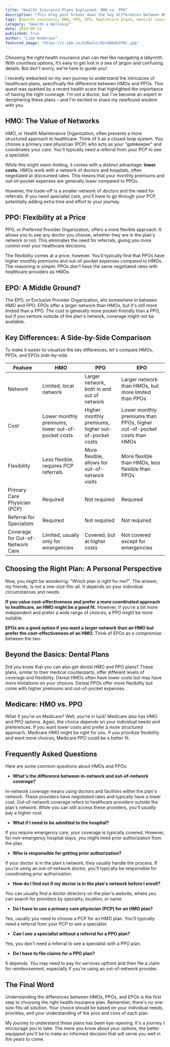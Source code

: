 ```yaml
---
title: "Health Insurance Plans Explained: HMO vs. PPO"
description: "This blog post breaks down the key differences between HMO and PPO health insurance plans, helping you understand the pros and cons of each and choose the right plan for your needs."
tags: [health insurance, HMO, PPO, EPO, healthcare plans, medical insurance, health coverage, health benefits, insurance comparison, health plan options]
category: "Health & Wellness"
date: 2024-09-22
published: True
author: "Liam Anderson"
featured_image: "https://i.ibb.co/b3RwJsz/62cb66dd3f0c.jpg"
---
```



Choosing the right health insurance plan can feel like navigating a labyrinth. With countless options, it’s easy to get lost in a sea of jargon and confusing details. But don't worry, we're here to guide you! 

I recently embarked on my own journey to understand the intricacies of healthcare plans, specifically the difference between HMOs and PPOs. This quest was sparked by a recent health scare that highlighted the importance of having the right coverage.  I'm not a doctor, but I've become an expert in deciphering these plans – and I'm excited to share my newfound wisdom with you.

##  HMO:  The Value of Networks

HMO, or Health Maintenance Organization, often presents a more structured approach to healthcare. Think of it as a closed-loop system.  You choose a primary care physician (PCP) who acts as your "gatekeeper" and coordinates your care. You'll typically need a referral from your PCP to see a specialist.  

While this might seem limiting, it comes with a distinct advantage: **lower costs.**  HMOs work with a network of doctors and hospitals, often negotiated at discounted rates.  This means that your monthly premiums and out-of-pocket expenses are generally lower compared to PPOs.  

However, the trade-off is a smaller network of doctors and the need for referrals. If you need specialist care, you'll have to go through your PCP, potentially adding extra time and effort to your journey.  

##  PPO:  Flexibility at a Price

PPO, or Preferred Provider Organization, offers a more flexible approach. It allows you to see any doctor you choose, whether they are in the plan's network or not.  This eliminates the need for referrals, giving you more control over your healthcare decisions.

The flexibility comes at a price, however.  You'll typically find that PPOs have higher monthly premiums and out-of-pocket expenses compared to HMOs.  The reasoning is simple:  PPOs don't have the same negotiated rates with healthcare providers as HMOs. 

## EPO:  A Middle Ground?

The EPO, or Exclusive Provider Organization, sits somewhere in between HMO and PPO.  EPOs offer a larger network than HMOs, but it's still more limited than a PPO.  The cost is generally more pocket-friendly than a PPO, but if you venture outside of the plan's network, coverage might not be available.

## Key Differences:  A Side-by-Side Comparison

To make it easier to visualize the key differences, let's compare HMOs, PPOs, and EPOs side-by-side. 

| Feature | HMO | PPO | EPO |
|---|---|---|---|
| Network | Limited, local network | Larger network, both in and out of network | Larger network than HMOs, but more limited than PPOs |
| Cost | Lower monthly premiums, lower out-of-pocket costs | Higher monthly premiums, higher out-of-pocket costs | Lower monthly premiums than PPOs, higher out-of-pocket costs than HMOs |
| Flexibility | Less flexible, requires PCP referrals | More flexible, allows for out-of-network visits | More flexible than HMOs, less flexible than PPOs |
| Primary Care Physician (PCP) | Required | Not required |  Required |
| Referral for Specialists | Required | Not required | Not required |
| Coverage for Out-of-Network Care | Limited, usually only for emergencies | Covered, but at higher costs | Not covered except for emergencies |

##  Choosing the Right Plan:  A Personal Perspective

Now, you might be wondering: "Which plan is right for me?".  The answer, my friends, is not a one-size-fits-all. It depends on your individual circumstances and needs. 

**If you value cost-effectiveness and prefer a more coordinated approach to healthcare, an HMO might be a good fit.**  However, if you're a bit more independent and prefer a wide range of choices,  a PPO might be more suitable.

**EPOs are a good option if you want a larger network than an HMO but prefer the cost-effectiveness of an HMO.**  Think of EPOs as a compromise between the two.

##  Beyond the Basics:  Dental Plans

Did you know that you can also get dental HMO and PPO plans? These plans, similar to their medical counterparts, offer different levels of coverage and flexibility.  Dental HMOs often have lower costs but may have more limitations on your choices.  Dental PPOs offer more flexibility but come with higher premiums and out-of-pocket expenses.

##  Medicare:  HMO vs. PPO

What if you're on Medicare?  Well, you're in luck! Medicare also has HMO and PPO options.  Again, the choice depends on your individual needs and preferences.  If you want lower costs and prefer a more structured approach,  Medicare HMO might be right for you.  If you prioritize flexibility and want more choices,  Medicare PPO could be a better fit.

##  Frequently Asked Questions

Here are some common questions about HMOs and PPOs:

* **What's the difference between in-network and out-of-network coverage?** 

In-network coverage means using doctors and facilities within the plan's network.  These providers have negotiated rates and typically have a lower cost.  Out-of-network coverage refers to healthcare providers outside the plan's network. While you can still access these providers, you'll usually pay a higher cost. 

* **What if I need to be admitted to the hospital?**

If you require emergency care, your coverage is typically covered.  However, for non-emergency hospital stays, you might need prior authorization from the plan.

* **Who is responsible for getting prior authorization?**

If your doctor is in the plan's network, they usually handle the process.  If you're using an out-of-network doctor, you'll typically be responsible for coordinating prior authorization.

* **How do I find out if my doctor is in the plan's network before I enroll?**

You can usually find a doctor directory on the plan's website, where you can search for providers by specialty, location, or name.

* **Do I have to use a primary care physician (PCP) for an HMO plan?**

Yes, usually you need to choose a PCP for an HMO plan.  You'll typically need a referral from your PCP to see a specialist.

* **Can I see a specialist without a referral for a PPO plan?**

Yes, you don't need a referral to see a specialist with a PPO plan.

* **Do I have to file claims for a PPO plan?**

It depends.  You may need to pay for services upfront and then file a claim for reimbursement, especially if you're using an out-of-network provider.

##  The Final Word

Understanding the differences between HMOs, PPOs, and EPOs is the first step to choosing the right health insurance plan. Remember, there's no one-size-fits-all solution. Your choice should be based on your individual needs, priorities, and your understanding of the pros and cons of each plan.

My journey to understand these plans has been eye-opening. It's a journey I encourage you to take.  The more you know about your options, the better equipped you'll be to make an informed decision that will serve you well in the years to come.